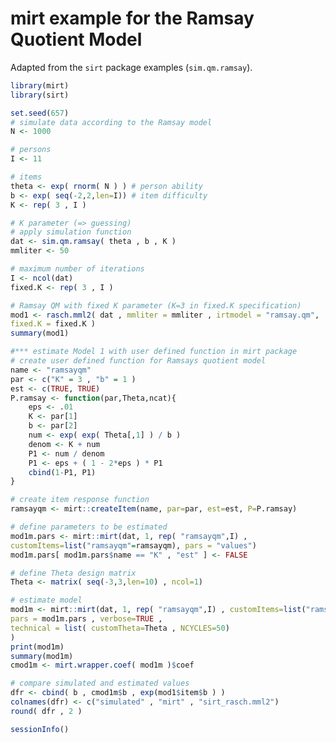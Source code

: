 # mirt example for the Ramsay Quotient Model

Adapted from the `sirt` package  examples (`sim.qm.ramsay`).

```r
library(mirt)
library(sirt)

set.seed(657)
# simulate data according to the Ramsay model
N <- 1000

# persons
I <- 11

# items
theta <- exp( rnorm( N ) ) # person ability
b <- exp( seq(-2,2,len=I)) # item difficulty
K <- rep( 3 , I )

# K parameter (=> guessing)
# apply simulation function
dat <- sim.qm.ramsay( theta , b , K )
mmliter <- 50

# maximum number of iterations
I <- ncol(dat)
fixed.K <- rep( 3 , I )

# Ramsay QM with fixed K parameter (K=3 in fixed.K specification)
mod1 <- rasch.mml2( dat , mmliter = mmliter , irtmodel = "ramsay.qm",
fixed.K = fixed.K )
summary(mod1)

#*** estimate Model 1 with user defined function in mirt package
# create user defined function for Ramsays quotient model
name <- "ramsayqm"
par <- c("K" = 3 , "b" = 1 )
est <- c(TRUE, TRUE)
P.ramsay <- function(par,Theta,ncat){
    eps <- .01
    K <- par[1]
    b <- par[2]
    num <- exp( exp( Theta[,1] ) / b )
    denom <- K + num
    P1 <- num / denom
    P1 <- eps + ( 1 - 2*eps ) * P1
    cbind(1-P1, P1)
}

# create item response function
ramsayqm <- mirt::createItem(name, par=par, est=est, P=P.ramsay)

# define parameters to be estimated
mod1m.pars <- mirt::mirt(dat, 1, rep( "ramsayqm",I) ,
customItems=list("ramsayqm"=ramsayqm), pars = "values")
mod1m.pars[ mod1m.pars$name == "K" , "est" ] <- FALSE

# define Theta design matrix
Theta <- matrix( seq(-3,3,len=10) , ncol=1)

# estimate model
mod1m <- mirt::mirt(dat, 1, rep( "ramsayqm",I) , customItems=list("ramsayqm"=ramsayqm ),
pars = mod1m.pars , verbose=TRUE ,
technical = list( customTheta=Theta , NCYCLES=50)
)
print(mod1m)
summary(mod1m)
cmod1m <- mirt.wrapper.coef( mod1m )$coef

# compare simulated and estimated values
dfr <- cbind( b , cmod1m$b , exp(mod1$item$b ) )
colnames(dfr) <- c("simulated" , "mirt" , "sirt_rasch.mml2")
round( dfr , 2 )

sessionInfo()
```